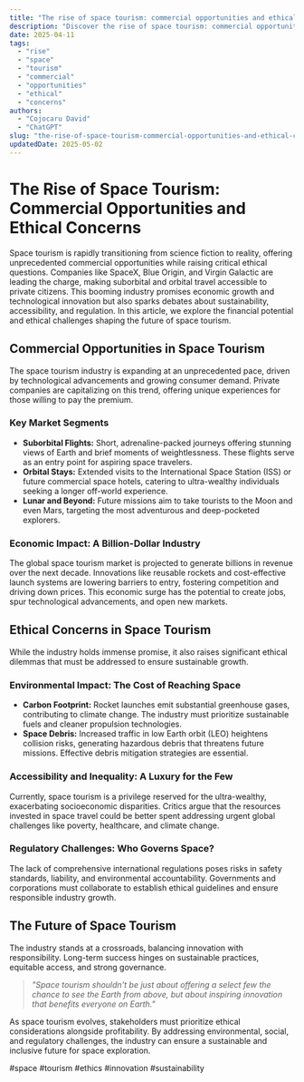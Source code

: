 ```yaml
---
title: "The rise of space tourism: commercial opportunities and ethical concerns"
description: "Discover the rise of space tourism: commercial opportunities and ethical concerns with this in-depth guide, providing actionable insights and practical tips to boost your knowledge and results."
date: 2025-04-11
tags:
  - "rise"
  - "space"
  - "tourism"
  - "commercial"
  - "opportunities"
  - "ethical"
  - "concerns"
authors:
  - "Cojocaru David"
  - "ChatGPT"
slug: "the-rise-of-space-tourism-commercial-opportunities-and-ethical-concerns"
updatedDate: 2025-05-02
---
```

# The Rise of Space Tourism: Commercial Opportunities and Ethical Concerns  

Space tourism is rapidly transitioning from science fiction to reality, offering unprecedented commercial opportunities while raising critical ethical questions. Companies like SpaceX, Blue Origin, and Virgin Galactic are leading the charge, making suborbital and orbital travel accessible to private citizens. This booming industry promises economic growth and technological innovation but also sparks debates about sustainability, accessibility, and regulation. In this article, we explore the financial potential and ethical challenges shaping the future of space tourism.  

## Commercial Opportunities in Space Tourism  

The space tourism industry is expanding at an unprecedented pace, driven by technological advancements and growing consumer demand. Private companies are capitalizing on this trend, offering unique experiences for those willing to pay the premium.  

### Key Market Segments  

- **Suborbital Flights:** Short, adrenaline-packed journeys offering stunning views of Earth and brief moments of weightlessness. These flights serve as an entry point for aspiring space travelers.  
- **Orbital Stays:** Extended visits to the International Space Station (ISS) or future commercial space hotels, catering to ultra-wealthy individuals seeking a longer off-world experience.  
- **Lunar and Beyond:** Future missions aim to take tourists to the Moon and even Mars, targeting the most adventurous and deep-pocketed explorers.  

### Economic Impact: A Billion-Dollar Industry  

The global space tourism market is projected to generate billions in revenue over the next decade. Innovations like reusable rockets and cost-effective launch systems are lowering barriers to entry, fostering competition and driving down prices. This economic surge has the potential to create jobs, spur technological advancements, and open new markets.  

## Ethical Concerns in Space Tourism  

While the industry holds immense promise, it also raises significant ethical dilemmas that must be addressed to ensure sustainable growth.  

### Environmental Impact: The Cost of Reaching Space  

- **Carbon Footprint:** Rocket launches emit substantial greenhouse gases, contributing to climate change. The industry must prioritize sustainable fuels and cleaner propulsion technologies.  
- **Space Debris:** Increased traffic in low Earth orbit (LEO) heightens collision risks, generating hazardous debris that threatens future missions. Effective debris mitigation strategies are essential.  

### Accessibility and Inequality: A Luxury for the Few  

Currently, space tourism is a privilege reserved for the ultra-wealthy, exacerbating socioeconomic disparities. Critics argue that the resources invested in space travel could be better spent addressing urgent global challenges like poverty, healthcare, and climate change.  

### Regulatory Challenges: Who Governs Space?  

The lack of comprehensive international regulations poses risks in safety standards, liability, and environmental accountability. Governments and corporations must collaborate to establish ethical guidelines and ensure responsible industry growth.  

## The Future of Space Tourism  

The industry stands at a crossroads, balancing innovation with responsibility. Long-term success hinges on sustainable practices, equitable access, and strong governance.  

> _"Space tourism shouldn't be just about offering a select few the chance to see the Earth from above, but about inspiring innovation that benefits everyone on Earth."_  

As space tourism evolves, stakeholders must prioritize ethical considerations alongside profitability. By addressing environmental, social, and regulatory challenges, the industry can ensure a sustainable and inclusive future for space exploration.  

#space #tourism #ethics #innovation #sustainability  